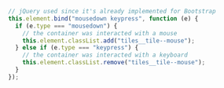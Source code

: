 ```javascript
// jQuery used since it's already implemented for Bootstrap
this.element.bind("mousedown keypress", function (e) {
  if (e.type === "mousedown") {
    // the container was interacted with a mouse
    this.element.classList.add("tiles__tile--mouse");
  } else if (e.type === "keypress") {
    // the container was interacted with a keyboard
    this.element.classList.remove("tiles__tile--mouse");
  }
});
```
